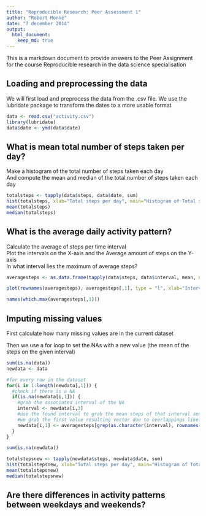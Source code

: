 ```yaml
---
title: "Reproducible Research: Peer Assessment 1"
author: "Robert Monné"
date: "7 december 2014"
output: 
  html_document:
    keep_md: true
---
```


This is a markdown document to provide answers to the Peer Assignment for the course Reproducible research in the data science specialisation

## Loading and preprocessing the data
We will first load and preprocess the data from the .csv file. We use the lubridate package to transform the dates to a more usable format

```r
data <- read.csv("activity.csv")
library(lubridate)
data$date <- ymd(data$date)
```

## What is mean total number of steps taken per day?
Make a histogram of the total number of steps taken each day  
And compute the mean and median of the total number of steps taken each day  

```r
totalsteps <- tapply(data$steps, data$date, sum)
hist(totalsteps, xlab="Total steps per day", main="Histogram of Total steps per day")
mean(totalsteps)
median(totalsteps)

```


## What is the average daily activity pattern?
Calculate the average of steps per time interval  
Plot the intervals on the X-axis and the Average amount of steps on the Y-axis  
In what interval lies the maximum of average steps?  

```r
averagesteps <- as.data.frame(tapply(data$steps, data$interval, mean, na.rm=T))

plot(rownames(averagesteps), averagesteps[,1], type = "l", xlab="Interval", ylab="Average Steps")

names(which.max(averagesteps[,1]))

```




## Imputing missing values
First calculate how many missing values are in the current dataset

Then we use a for loop to set the NAs with a new value (the mean of the steps on the given interval)


```r
sum(is.na(data))
newdata <- data

#for every row in the dataset
for(i in 1:length(newdata[,1])) {
  #check if there is a NA
  if(is.na(newdata[i,1])) {
    #grab the associated interval of the NA
    interval <- newdata[i,3]
    #use the found interval to grab the mean steps of that interval and set is as new value for the NA
    #we grab the first value resulting vector due to overlappings like: 815 & 1815
    newdata[i,1] <- averagesteps[grep(as.character(interval), rownames(averagesteps)),1][1]
  }
}

sum(is.na(newdata))

totalstepsnew <- tapply(newdata$steps, newdata$date, sum)
hist(totalstepsnew, xlab="Total steps per day", main="Histogram of Total steps per day")
mean(totalstepsnew)
median(totalstepsnew)

```

## Are there differences in activity patterns between weekdays and weekends?




